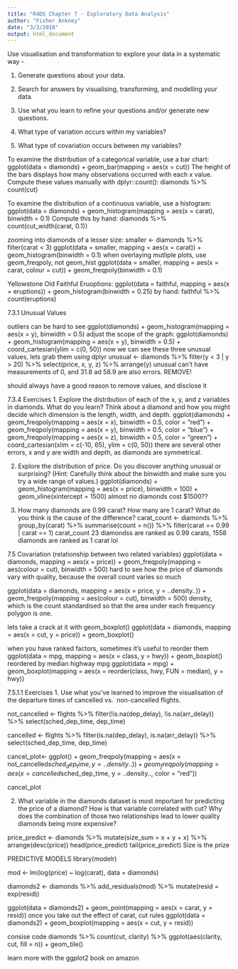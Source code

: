 ```yaml
---
title: "R4DS Chapter 7 - Exploratory Data Analysis"
author: "Fisher Ankney"
date: "3/3/2018"
output: html_document
---
```


Use visualisation and transformation to explore your data in a systematic way - 

 1. Generate questions about your data.
 2. Search for answers by visualising, transforming, and modelling your data.
 3. Use what you learn to refine your questions and/or generate new questions.

 1. What type of variation occurs within my variables?
 2. What type of covariation occurs between my variables?



 To examine the distribution of a categorical variable, use a bar chart:
ggplot(data = diamonds) +
  geom_bar(mapping = aes(x = cut))
 The height of the bars displays how many observations occurred with 
 each x value. Compute these values manually with dplyr::count():
diamonds %>% 
  count(cut)

 To examine the distribution of a continuous variable, use a histogram:
ggplot(data = diamonds) + 
  geom_histogram(mapping = aes(x = carat), binwidth = 0.1)
 Compute this by hand:
diamonds %>% 
  count(cut_width(carat, 0.1))

 zooming into diamonds of a lesser size:
smaller <- diamonds %>% 
  filter(carat < 3)
ggplot(data = smaller, mapping = aes(x = carat)) +
  geom_histogram(binwidth = 0.1)
 when overlaying mutliple plots, use geom_freqpoly, not geom_hist
ggplot(data = smaller, mapping = aes(x = carat, colour = cut)) +
  geom_freqpoly(binwidth = 0.1)

 Yellowstone Old Faithful Eruoptions: 
ggplot(data = faithful, mapping = aes(x = eruptions)) + 
  geom_histogram(binwidth = 0.25)
 by hand:
faithful %>%
  count(eruptions)

 7.3.1 Unusual Values

 outliers can be hard to see
ggplot(diamonds) + 
  geom_histogram(mapping = aes(x = y), binwidth = 0.5)
 adjust the scope of the graph: 
ggplot(diamonds) + 
  geom_histogram(mapping = aes(x = y), binwidth = 0.5) +
  coord_cartesian(ylim = c(0, 50))
 now we can see these three unusual values, lets grab them using dplyr
unusual <- diamonds %>% 
  filter(y < 3 | y > 20) %>% 
  select(price, x, y, z) %>%
  arrange(y)
unusual
 can't have measurements of 0, and 31.8 ad 58.9 are also errors. REMOVE!

 should always have a good reason to remove values, and disclose it



 7.3.4 Exercises
 1. Explore the distribution of each of the x, y, and z variables in diamonds.
    What do you learn? Think about a diamond and how you might decide 
    which dimension is the length, width, and depth.
ggplot(diamonds) + 
  geom_freqpoly(mapping = aes(x = x), binwidth = 0.5, color = "red") +
  geom_freqpoly(mapping = aes(x = y), binwidth = 0.5, color = "blue") +
  geom_freqpoly(mapping = aes(x = z), binwidth = 0.5, color = "green") +
    coord_cartesian(xlim = c(-10, 65), ylim = c(0, 50))
 there are several other errors, x and y are width and depth, as 
 diamonds are symmetrical. 

 2. Explore the distribution of price. Do you discover anything unusual 
    or surprising? (Hint: Carefully think about the binwidth and make sure you try a wide range of values.)
ggplot(diamonds) + 
  geom_histogram(mapping = aes(x = price), binwidth = 100) + 
  geom_vline(xintercept = 1500)
 almost no diamonds cost $1500??

 3. How many diamonds are 0.99 carat? How many are 1 carat? What do you 
    think is the cause of the difference?
carat_count <- diamonds %>%
  group_by(carat) %>%
  summarise(count = n()) %>%
  filter(carat == 0.99 | carat == 1)
carat_count
 23 diamondss are ranked as 0.99 carats, 1558 diamonds are ranked as 1 carat lol


 7.5 Covariation (relationship between two related variables)
ggplot(data = diamonds, mapping = aes(x = price)) + 
  geom_freqpoly(mapping = aes(colour = cut), binwidth = 500)
 hard to see how the price of diamonds vary with quality,
 because the overall count varies so much

ggplot(data = diamonds, mapping = aes(x = price, y = ..density..)) + 
  geom_freqpoly(mapping = aes(colour = cut), binwidth = 500)
 density, which is the count standardised so that the area under each frequency polygon is one.

 lets take a crack at it with geom_boxplot()
ggplot(data = diamonds, mapping = aes(x = cut, y = price)) +
  geom_boxplot()

 when you have ranked factors, sometimes it's useful to reorder them
ggplot(data = mpg, mapping = aes(x = class, y = hwy)) +
  geom_boxplot()
 reordered by median highway mpg
ggplot(data = mpg) +
  geom_boxplot(mapping = aes(x = reorder(class, hwy, FUN = median), y = hwy))


 7.5.1.1 Exercises
 1. Use what you’ve learned to improve the visualisation of the departure times of cancelled vs. 
    non-cancelled flights.

not_cancelled <- flights %>% 
  filter(!is.na(dep_delay), !is.na(arr_delay)) %>%
  select(sched_dep_time, dep_time)

cancelled <- flights %>% 
  filter(is.na(dep_delay), is.na(arr_delay)) %>%
  select(sched_dep_time, dep_time)

cancel_plot<- ggplot() + 
  geom_freqpoly(mapping = aes(x = not_cancelled$sched_dep_time, y = ..density..)) + 
  geom_freqpoly(mapping = aes(x = cancelled$sched_dep_time, y = ..density.., color = "red"))

cancel_plot

 2. What variable in the diamonds dataset is most important for predicting the price of a diamond? 
    How is that variable correlated with cut? Why does the combination of those two relationships 
    lead to lower quality diamonds being more expensive?

price_predict <- diamonds %>%
  mutate(size_sum = x + y + x) %>%
  arrange(desc(price))
head(price_predict)
tail(price_predict)
 Size is the prize 

 PREDICTIVE MODELS
library(modelr)

mod <- lm(log(price) ~ log(carat), data = diamonds)

diamonds2 <- diamonds %>% 
  add_residuals(mod) %>% 
  mutate(resid = exp(resid))

ggplot(data = diamonds2) + 
  geom_point(mapping = aes(x = carat, y = resid))
 once you take out the effect of carat, cut rules
ggplot(data = diamonds2) + 
  geom_boxplot(mapping = aes(x = cut, y = resid))

 consise code
diamonds %>% 
  count(cut, clarity) %>% 
  ggplot(aes(clarity, cut, fill = n)) + 
  geom_tile()

 learn more with the ggplot2 book on amazon
